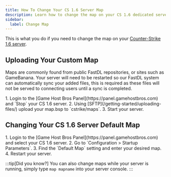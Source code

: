 ```yaml
---
title: How To Change Your CS 1.6 Server Map
description: Learn how to change the map on your CS 1.6 dedicated server.
sidebar:
  label: Change Map
---
```


This is what you do if you need to change the map on your [Counter-Strike 1.6 server](https://www.gamehostbros.com/counter-strike-1-6-server-hosting/).

## Uploading Your Custom Map

Maps are commonly found from public FastDL repositories, or sites such as GameBanana. Your server will need to be restarted so our FastDL system can automatically sync your added files, this is required as these files will not be served to connecting users until a sync is completed.

<Steps>
1. Login to the [Game Host Bros Panel](https://panel.gamehostbros.com) and `Stop` your CS 1.6 server.
2. Using [SFTP](/getting-started/uploading-files/) upload your map.bsp to `cstrike/maps`.
3. Start your server.
</Steps>

## Changing Your CS 1.6 Server Default Map

<Steps>
1. Login to the [Game Host Bros Panel](https://panel.gamehostbros.com) and select your CS 1.6 server.
2. Go to `Configuration > Startup Parameters`.
3. Find the `Default Map` setting and enter your desired map.
4. Restart your server.
</Steps>

:::tip[Did you know?]
You can also change maps while your server is running, simply type `map mapname` into your server console.
:::
